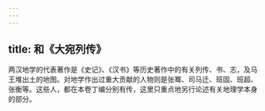 ```yaml
---
---
---
```

title: 和《大宛列传》
---



两汉地学的代表著作是《史记》、《汉书》等历史著作中的有关列传、书、志，及马王堆出土的地图。对地学作出过重大贡献的人物则是张骞、司马迁、班固、班超、张衡等。这些人，都在本卷丁编分别有传，这里只重点地另行论述有关地理学本身的部分。